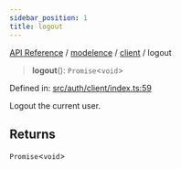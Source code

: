 ```yaml
---
sidebar_position: 1
title: logout
---
```


[API Reference](/api-reference/modelence/client/functions/../../../index) / [modelence](/api-reference/modelence/client/functions/../../index) / [client](/api-reference/modelence/client/functions/../index) / logout

> **logout**(): `Promise`\<`void`\>

Defined in: [src/auth/client/index.ts:59](https://github.com/modelence/modelence/blob/26581c9df651cf1af4e4393e03139fce94fe6d80/packages/modelence/src/auth/client/index.ts#L59)

Logout the current user.

## Returns

`Promise`\<`void`\>
